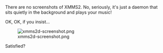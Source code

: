 There are no screenshots of XMMS2. No, seriously, it's just a daemon that sits quietly in the background and plays your music!


OK, OK, if you insist...

[[Image:xmms2d-screenshot.png]]

Satisfied?